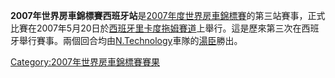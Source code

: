 {{Unreferenced|time=2012-03-19T09:35:24+00:00 }}

'''2007年世界房車錦標賽西班牙站'''是[[2007年度世界房車錦標賽|2007年度世界房車錦標賽]]的第三站賽事，正式比賽在2007年5月20日於[[西班牙|西班牙]][[里卡度拖姆賽道|里卡度拖姆賽道]]上舉行。這是歷來第三次在西班牙舉行賽事。兩個回合均由[[N.Technology|N.Technology]]車隊的[[湯臣|湯臣]]勝出。

{{WTCC-stub}}

{{WTCC race
|Name_of_race=世界房車錦標賽西班牙站
|Year_of_race=2007
|Previous_race_in_season=[[2007年世界房車錦標賽荷蘭站|2007年世界房車錦標賽荷蘭站]]
|Next_race_in_season=[[2007年世界房車錦標賽法國站|2007年世界房車錦標賽法國站]]
|Previous_year's_race=[[2006年世界房車錦標賽西班牙站|2006年世界房車錦標賽西班牙站]]
|Next_year's_race=[[2008年世界房車錦標賽西班牙站|2008年世界房車錦標賽西班牙站]]
}}

[[Category:2007年世界房車錦標賽賽果|Category:2007年世界房車錦標賽賽果]]
